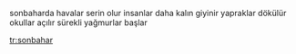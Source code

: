 sonbaharda havalar serin olur
insanlar daha kalın giyinir
yapraklar dökülür
okullar açılır
sürekli yağmurlar başlar
{{notenglish}}

[[tr:sonbahar]]